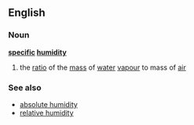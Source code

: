 ==English==
===Noun===
{{wikipedia}}
'''[[specific]] [[humidity]]'''
# the [[ratio]] of the [[mass]] of [[water]] [[vapour]] to mass of [[air]]
===See also===
*[[absolute humidity]]
*[[relative humidity]]